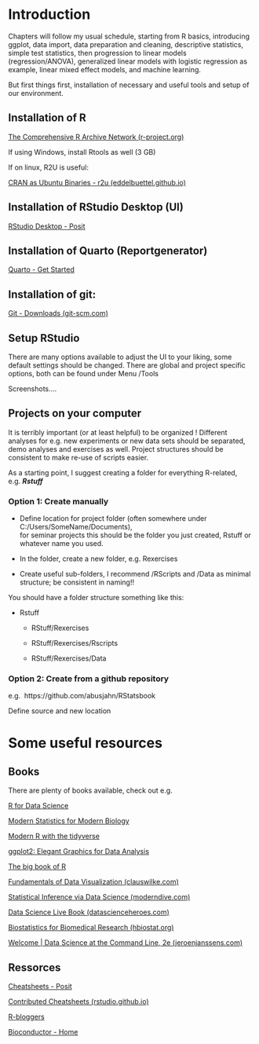 # Introduction

Chapters will follow my usual schedule, starting from R basics, introducing ggplot, data import, data preparation and cleaning, descriptive statistics, simple test statistics, then progression to linear models (regression/ANOVA), generalized linear models with logistic regression as example, linear mixed effect models, and machine learning.

But first things first, installation of necessary and useful tools and setup of our environment.

## Installation of R

[The Comprehensive R Archive Network (r-project.org)](https://cran.r-project.org/)

If using Windows, install Rtools as well (3 GB)

If on linux, R2U is useful:

[CRAN as Ubuntu Binaries - r2u (eddelbuettel.github.io)](https://eddelbuettel.github.io/r2u/)

## Installation of RStudio Desktop (UI)

[RStudio Desktop - Posit](https://posit.co/download/rstudio-desktop/)

## Installation of Quarto (Reportgenerator)

[Quarto - Get Started](https://quarto.org/docs/get-started/)

## Installation of git:

[Git - Downloads (git-scm.com)](https://git-scm.com/downloads)

## Setup RStudio

There are many options available to adjust the UI to your liking, some default settings should be changed. There are global and project specific options, both can be found under Menu /Tools

Screenshots....

## Projects on your computer

It is terribly important (or at least helpful) to be organized ! Different analyses for e.g. new experiments or new data sets should be separated, demo analyses and exercises as well. Project structures should be consistent to make re-use of scripts easier.

As a starting point, I suggest creating a folder for everything R-related, e.g. ***Rstuff***

### Option 1: Create manually

-   Define location for project folder (often somewhere under C:/Users/SomeName/Documents),\
    for seminar projects this should be the folder you just created, Rstuff or whatever name you used.

-   In the folder, create a new folder, e.g. Rexercises

-   Create useful sub-folders, I recommend /RScripts and /Data as minimal structure; be consistent in naming!!

You should have a folder structure something like this:\

-   Rstuff

    -   RStuff/Rexercises

    -   RStuff/Rexercises/Rscripts

    -   RStuff/Rexercises/Data\

### Option 2: Create from a github repository

e.g.  https://github.com/abusjahn/RStatsbook

Define source and new location

# Some useful resources

## Books

There are plenty of books available, check out e.g.

[R for Data Science](https://r4ds.hadley.nz/ "R for Data Science"){target="_blank"}

[Modern Statistics for Modern Biology](https://www.huber.embl.de/msmb/){target="_blank"}

[Modern R with the tidyverse](http://modern-rstats.eu/){target="_blank"}

[ggplot2: Elegant Graphics for Data Analysis](https://ggplot2-book.org/){target="_blank"}

[The big book of R](https://www.bigbookofr.com/){target="_blank"}

[Fundamentals of Data Visualization (clauswilke.com)](https://clauswilke.com/dataviz/index.html)

[Statistical Inference via Data Science (moderndive.com)](https://moderndive.com/)

[Data Science Live Book (datascienceheroes.com)](https://livebook.datascienceheroes.com/)

[Biostatistics for Biomedical Research (hbiostat.org)](https://hbiostat.org/bbr/)

[Welcome \| Data Science at the Command Line, 2e (jeroenjanssens.com)](https://jeroenjanssens.com/dsatcl/)

## Ressorces

[Cheatsheets - Posit](https://posit.co/resources/cheatsheets/)

[Contributed Cheatsheets (rstudio.github.io)](https://rstudio.github.io/cheatsheets/contributed-cheatsheets.html?_gl=1*gbrdhb*_ga*MTQ0Nzc3NTc1NS4xNjg0MDU2NDIz*_ga_2C0WZ1JHG0*MTY5NzYzMDM0MS4yNi4wLjE2OTc2MzAzNDEuMC4wLjA.)

[R-bloggers](https://www.r-bloggers.com/)

[Bioconductor - Home](https://www.bioconductor.org/)
